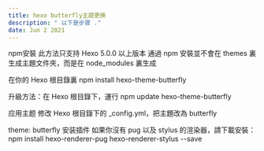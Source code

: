```yaml
---
title: hexo butterfly主题更换
description: " 以下是步骤 ."
date: Jun 2 2021
---
```


npm安裝
此方法只支持 Hexo 5.0.0 以上版本
通過 npm 安裝並不會在 themes 裏生成主題文件夾，而是在 node_modules 裏生成

在你的 Hexo 根目錄裏
npm install hexo-theme-butterfly

升級方法：在 Hexo 根目錄下，運行 npm update hexo-theme-butterfly

应用主题
修改 Hexo 根目錄下的 _config.yml，把主題改為 butterfly

theme: butterfly
安装插件
如果你沒有 pug 以及 stylus 的渲染器，請下載安裝：
npm install hexo-renderer-pug hexo-renderer-stylus --save
